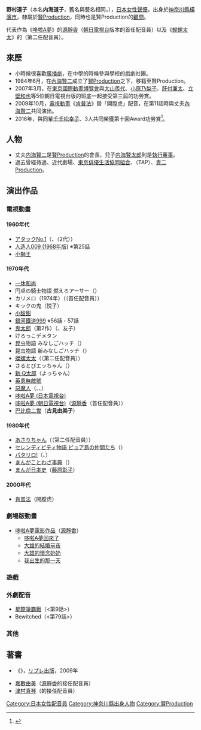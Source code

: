 {{noteTA|G1=Anime}}
{{配音員
|名字= 野村道子
|圖像= 
|尺寸= 
|說明= 
|藝名= 
|英文名=
|本名= 內海道子
|暱稱=
|配偶= [[內海賢二|內海賢二]]
|出生地= 
|出身地={{EOJ}}[[神奈川縣|神奈川縣]][[橫濱市|橫濱市]]
|血型= A型
|生年= 1938
|生月= 3
|生日= 31
|歿年= 
|歿月= 
|歿日= 
|所屬= [[賢Production|賢Production]]
|任職年份= 
|出道作= 
|代表作= [[源靜香|源靜香]]（初代）（[[哆啦A夢_(電視動畫)|哆啦A夢]]朝日電視台版）<br />磯野ワカメ（第二任）（[[蠑螺太太|蠑螺太太]]）<br />古見由美子（[[巴比倫二世|巴比倫二世]]）
|網站=
|其他= 
|module={{Japanese|embed=yes|japanese=野村 道子|kana=のむら みちこ|romaji=Nomura Michiko}}
}}
'''野村道子'''（本名'''内海道子'''，舊名與藝名相同，{{bd|1938年|3月31日}}），[[日本|日本]][[女性|女性]][[聲優|聲優]]。出身於[[神奈川縣|神奈川縣]][[橫濱市|橫濱市]]，隸屬於[[賢Production|賢Production]]，同時也是賢Production的[[顧問|顧問]]。

代表作為《[[哆啦A夢_(電視動畫)|哆啦A夢]]》的[[源靜香|源靜香]]（[[朝日電視台|朝日電視台]]版本的首任配音員）以及《[[蠑螺太太|蠑螺太太]]》的{{lang|ja|磯野ワカメ}}（第二任配音員）。

== 來歷 ==
* 小時候很喜歡[[廣播劇|廣播劇]]，在中學的時候參與學校的戲劇社團。<!--在高三時{{lang|ja|[[東京アナウンスアカデミー|東京アナウンスアカデミー]]}}招募劇團成員，但因為未成年而被拒絕。在培養部門的建議之下，利用放假時間參與練習。-->
* 1984年6月，在[[內海賢二|內海賢二]]成立了[[賢Production|賢Production]]之下，移籍至賢Production。
* 2007年3月，在[[東京國際動畫博覽會|東京國際動畫博覽會]]與[[大山羨代|大山羨代]]、[[小原乃梨子|小原乃梨子]]、[[肝付兼太|肝付兼太]]、[[立壁和也|立壁和也]]等5位朝日電視台版的班底一起接受第三屆的功勞賞。
* 2009年10月，[[電視動畫|電視動畫]]《[[肯普法|肯普法]]》替「開膛虎」配音，在第11話時與丈夫[[內海賢二|內海賢二]]共同演出。
* 2016年，與同輩[[千千松幸子|千千松幸子]]、{{link-ja|中村正|中村正 (声優)}}3人共同榮獲第十回Award功勞賞<ref>{{Cite web|work=聲優Award|title=『第十回Award』得獎者 先行發表！|url=http://www.seiyuawards.jp/news/194|date=2016-02-16|accessdate=2016-03-12|language=ja|archive-url=https://web.archive.org/web/20160315085301/http://www.seiyuawards.jp/news/194|archive-date=2016-03-15|dead-url=yes}}</ref>。

== 人物 ==
* 丈夫[[内海賢二|内海賢二]]是[[賢Production|賢Production]]的會長，兒子[[内海賢太郎|内海賢太郎]]則是[[執行董事|執行董事]]。
* 過去曾經待過{{lang|ja|劇団三王}}、近代劇場、[[東京俳優生活協同組合|東京俳優生活協同組合]]、{{lang|ja|ティー・エー・ピー}}（TAP）、[[青二Production|青二Production]]。

== 演出作品 ==
=== 電視動畫 ===
==== 1960年代 ====
* [[アタックNo.1|アタックNo.1]]（{{lang|ja|三原ゆみ子}}、{{lang|ja|八木沢桂}}（2代））
* [[人造人009|人造人009 (1968年版)]] ※第25話
* [[小獅王|小獅王]]

==== 1970年代 ====
* [[一休和尚|一休和尚]]
* 円卓の騎士物語 燃えろアーサー（{{lang|ja|エリナー}}）
* カリメロ（1974年）（'''{{lang|ja|プリシラ}}'''（首任配音員））
* キックの鬼（悦子）
* [[小甜甜|小甜甜]]
* [[銀河鐵道999|銀河鐵道999]] ※56話・57話
* [[鬼太郎|鬼太郎]]（第2作）（{{lang|ja|ワラン}}、友子）
* けろっこデメタン
* 昆虫物語 みなしごハッチ（'''{{lang|ja|アーヤ}}'''）
* 昆虫物語 新みなしごハッチ（'''{{lang|ja|アーヤ}}'''）
* [[蠑螺太太|蠑螺太太]]（'''{{lang|ja|磯野ワカメ}}'''（第二任配音員））
* さるとびエッちゃん（'''{{lang|ja|エッちゃん}}'''）
* [[Q太郎|新·Q太郎]]（よっちゃん）
* [[英勇無敵號|英勇無敵號]]
* [[惡魔人|惡魔人]]（{{lang|ja|ミヨちゃん}}、{{lang|ja|妖獣リタ}}、{{lang|ja|妖獣イヤモン}}）
* [[哆啦A夢_(電視動畫)|哆啦A夢 (日本電視台)]]
* [[哆啦A夢_(電視動畫)|哆啦A夢 (朝日電視台)]]（[[源靜香|源靜香]]（首任配音員））
* [[巴比倫二世|巴比倫二世]]（'''古見由美子'''）

==== 1980年代 ====
* [[あさりちゃん|あさりちゃん]]（{{lang|ja|藪小路いばら}}（第二任配音員））
* [[セレンディピティ物語_ピュア島の仲間たち|セレンディピティ物語 ピュア島の仲間たち]]（'''{{lang|ja|コーナ}}'''）
* [[パタリロ!|パタリロ!]]（{{lang|ja|プララ}}、{{lang|ja|ココ}}）
* [[まんがことわざ事典|まんがことわざ事典]]（'''{{lang|ja|トキ}}'''）
* [[まんが日本史|まんが日本史]]（[[藤原彰子|藤原彰子]]）

==== 2000年代 ====
* [[肯普法|肯普法]]（開膛虎）

=== 劇場版動畫 ===
* [[哆啦A夢電影作品|哆啦A夢電影作品]]（[[源靜香|源靜香]]）
** [[哆啦A夢回來了|哆啦A夢回來了]]
** [[大雄的結婚前夜|大雄的結婚前夜]]
** [[大雄的懷念奶奶|大雄的懷念奶奶]]
** [[我出生的那一天|我出生的那一天]]

=== 遊戲 ===

=== 外劇配音 ===
* [[星際爭霸戰|星際爭霸戰]]（{{lang|ja|アンジェラ・マーティーニ少尉}}<第9話>）
* Bewitched（{{lang|ja|木の精ジュリー}}<第79話>）

=== 其他 ===

== 著書 ==
* 《{{lang|ja|しずかちゃんになる方法─めざすは声優一番星☆}}》，[[リブレ出版|リブレ出版]]，2009年


* [[嘉數由美|嘉數由美]]（[[源靜香|源靜香]]的接任配音員）
* [[津村真琴|津村真琴]]（{{lang|ja|磯野ワカメ}}的接任配音員）

{{賢Production}}
{{DEFAULTSORT:Nomura Michiko}}
[[Category:日本女性配音員|Category:日本女性配音員]]
[[Category:神奈川縣出身人物|Category:神奈川縣出身人物]]
[[Category:賢Production|Category:賢Production]]